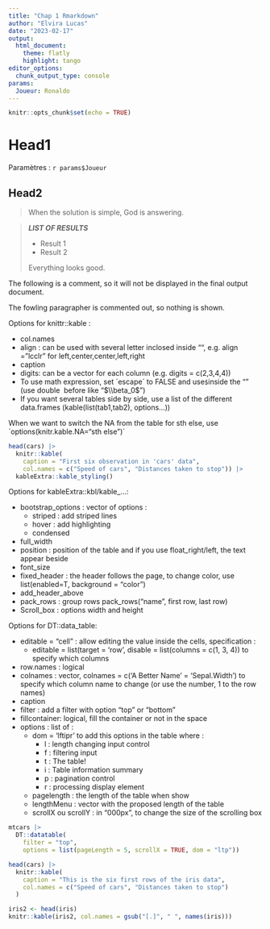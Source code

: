 ---
title: "Chap 1 Rmarkdown"
author: "Elvira Lucas"
date: "2023-02-17"
output: 
  html_document: 
    theme: flatly
    highlight: tango
editor_options: 
  chunk_output_type: console
params:
  Joueur: Ronaldo
---

```{r setup, include=FALSE}
knitr::opts_chunk$set(echo = TRUE)
```

# Head1

Paramètres : `r params$Joueur`

## Head2

> When the solution is simple, God is answering.

> ***LIST OF RESULTS***
>
> -   Result 1
> -   Result 2
>
> Everything looks good.

The following is a comment, <!-- THIS IS MY COMMENT --> so it will not be displayed in the final output document.

The fowling paragrapher is commented out, <!-- 
THIS IS MY COMMENT 1
THIS IS MY COMMENT 2
--> so nothing is shown.

Options for knittr::kable :

  - col.names
  - align : can be used with several letter inclosed inside "", e.g. align = "lcclr" for left,center,center,left,right
  - caption
  - digits: can be a vector for each column (e.g. digits = c(2,3,4,4))
  - To use math expression, set ´escape´ to FALSE and use`$`inside the "" (use double \ before like "$\\beta_0$")
  - If you want several tables side by side, use a list of the different data.frames (kable(list(tab1,tab2), options...))

When we want to switch the NA from the table for sth else, use ´options(knitr.kable.NA="sth else")´

```{r, rows.print=5}
head(cars) |>
  knitr::kable(
    caption = "First six observation in 'cars' data",
    col.names = c("Speed of cars", "Distances taken to stop")) |>
  kableExtra::kable_styling()
```

Options for kableExtra::kbl/kable_...:

  * bootstrap_options : vector of options :
      * striped : add striped lines
      * hover : add highlighting 
     * condensed
  * full_width 
  * position : position of the table and if you use float_right/left, the text appear beside
  * font_size
  * fixed_header : the header follows the page, to change color, use list(enabled=T, background = "color")
  * add_header_above
  * pack_rows : group rows pack_rows("name", first row, last row)
  * Scroll_box : options width and height

Options for DT::data_table:

  * editable = "cell" : allow editing the value inside the cells, specification :
     * editable = list(target = 'row', disable = list(columns = c(1, 3, 4)) to specify which columns
  * row.names : logical
  * colnames : vector, colnames = c('A Better Name' = 'Sepal.Width') to specify which column name to change (or use the number, 1 to the             row names)
  * caption
  * filter : add a filter with option "top" or "bottom"
  * fillcontainer: logical, fill the container or not in the space
  * options : list of :
    * dom = 'lftipr' to add this options in the table where :
      * l : length changing input control
      * f : filtering input
      * t : The table!
      * i : Table information summary
      * p : pagination control
      * r : processing display element
    * pagelength : the length of the table when show
    * lengthMenu : vector with the proposed length of the table
    * scrollX ou scrollY : in "000px", to change the size of the scrolling box

```{r}
mtcars |>
  DT::datatable(
    filter = "top",
    options = list(pageLength = 5, scrollX = TRUE, dom = "ltp"))
```

```{r}
head(cars) |>
  knitr::kable(
    caption = "This is the six first rows of the iris data",
    col.names = c("Speed of cars", "Distances taken to stop")
  )
```

```{r}
iris2 <- head(iris)
knitr::kable(iris2, col.names = gsub("[.]", " ", names(iris)))
```

